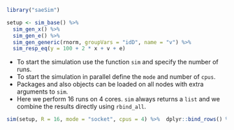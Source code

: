 ```r
library("saeSim")

setup <- sim_base() %>% 
  sim_gen_x() %>%
  sim_gen_e() %>%
  sim_gen_generic(rnorm, groupVars = "idD", name = "v") %>%
  sim_resp_eq(y = 100 + 2 * x + v + e)
```

- To start the simulation use the function `sim` and specify the number of runs.
- To start the simulation in parallel define the `mode` and number of `cpus`.
- Packages and also objects can be loaded on all nodes with extra arguments to `sim`.
- Here we perform 16 runs on 4 cores. `sim` always returns a `list` and we combine the results directly using `rbind_all`.

```r
sim(setup, R = 16, mode = "socket", cpus = 4) %>%  dplyr::bind_rows() %>% dim()
```

